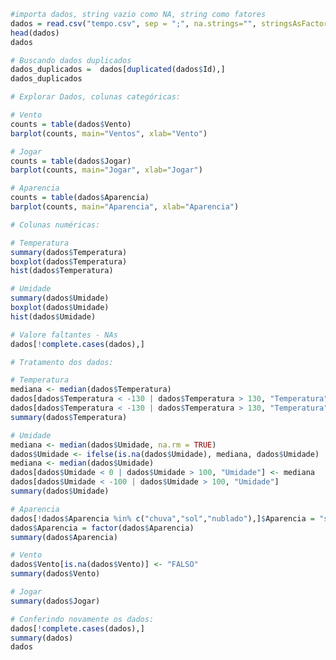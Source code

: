 ```{r}
#importa dados, string vazio como NA, string como fatores
dados = read.csv("tempo.csv", sep = ";", na.strings="", stringsAsFactors=T)
head(dados)
dados
```

```{r}
# Buscando dados duplicados
dados_duplicados =  dados[duplicated(dados$Id),]
dados_duplicados
```

```{r}
# Explorar Dados, colunas categóricas:

# Vento
counts = table(dados$Vento)
barplot(counts, main="Ventos", xlab="Vento")

# Jogar
counts = table(dados$Jogar)
barplot(counts, main="Jogar", xlab="Jogar")

# Aparencia
counts = table(dados$Aparencia)
barplot(counts, main="Aparencia", xlab="Aparencia")

# Colunas numéricas:

# Temperatura
summary(dados$Temperatura)
boxplot(dados$Temperatura)
hist(dados$Temperatura)

# Umidade
summary(dados$Umidade)
boxplot(dados$Umidade)
hist(dados$Umidade)

# Valore faltantes - NAs
dados[!complete.cases(dados),]
```

```{r}
# Tratamento dos dados:

# Temperatura
mediana <- median(dados$Temperatura)
dados[dados$Temperatura < -130 | dados$Temperatura > 130, "Temperatura"] <- mediana
dados[dados$Temperatura < -130 | dados$Temperatura > 130, "Temperatura"]
summary(dados$Temperatura)

# Umidade
mediana <- median(dados$Umidade, na.rm = TRUE)
dados$Umidade <- ifelse(is.na(dados$Umidade), mediana, dados$Umidade)
mediana <- median(dados$Umidade)
dados[dados$Umidade < 0 | dados$Umidade > 100, "Umidade"] <- mediana
dados[dados$Umidade < -100 | dados$Umidade > 100, "Umidade"]
summary(dados$Umidade)

# Aparencia
dados[!dados$Aparencia %in% c("chuva","sol","nublado"),]$Aparencia = "sol"
dados$Aparencia = factor(dados$Aparencia)
summary(dados$Aparencia)

# Vento
dados$Vento[is.na(dados$Vento)] <- "FALSO"
summary(dados$Vento)

# Jogar
summary(dados$Jogar)
```

```{r}
# Conferindo novamente os dados:
dados[!complete.cases(dados),]
summary(dados)
dados
```
